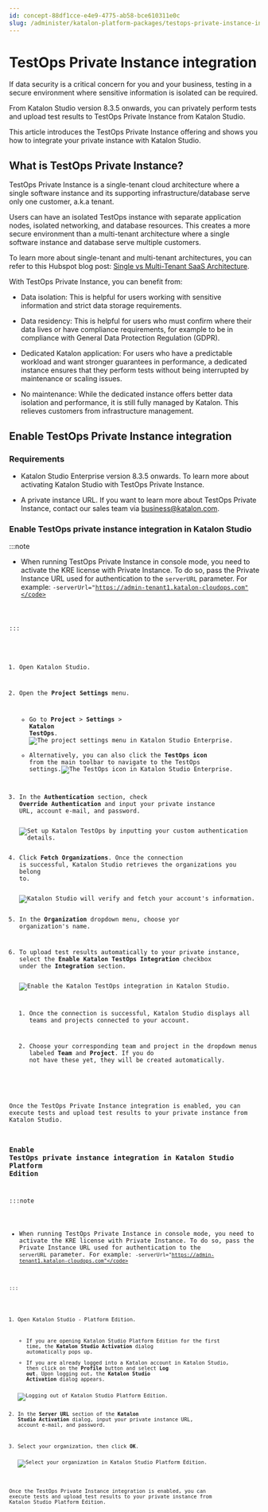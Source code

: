 ```yaml
---
id: concept-88df1cce-e4e9-4775-ab58-bce610311e0c
slug: /administer/katalon-platform-packages/testops-private-instance-integration
---
```


# TestOps Private Instance integration

If data security is a critical concern for you and your business, testing in a secure environment where sensitive information is isolated can be required.

From Katalon Studio version 8.3.5 onwards, you can privately perform tests and upload test results to TestOps Private Instance from Katalon Studio.

This article introduces the TestOps Private Instance offering and shows you how to integrate your private instance with Katalon Studio.

## What is TestOps Private Instance?

TestOps Private Instance is a single-tenant cloud architecture where a single software instance and its supporting infrastructure/database serve only one customer, a.k.a tenant.

Users can have an isolated TestOps instance with separate application nodes, isolated networking, and database resources. This creates a more secure environment than a multi-tenant architecture where a single software instance and database serve multiple customers.

To learn more about single-tenant and multi-tenant architectures, you can refer to this Hubspot blog post: [Single vs Multi-Tenant SaaS Architecture](https://blog.hubspot.com/service/single-vs-multi-tenant-saas).

With TestOps Private Instance, you can benefit from:

-   Data isolation: This is helpful for users working with sensitive information and strict data storage requirements.

-   Data residency: This is helpful for users who must confirm where their data lives or have compliance requirements, for example to be in compliance with General Data Protection Regulation \(GDPR\).

-   Dedicated Katalon application: For users who have a predictable workload and want stronger guarantees in performance, a dedicated instance ensures that they perform tests without being interrupted by maintenance or scaling issues.

-   No maintenance: While the dedicated instance offers better data isolation and performance, it is still fully managed by Katalon. This relieves customers from infrastructure management.


## Enable TestOps Private Instance integration

### Requirements

-   Katalon Studio Enterprise version 8.3.5 onwards. To learn more about activating Katalon Studio with TestOps Private Instance.

-   A private instance URL. If you want to learn more about TestOps Private Instance, contact our sales team via business@katalon.com.


### Enable TestOps private instance integration in Katalon Studio


:::note

-   When running TestOps Private Instance in console mode, you need to activate the KRE license with Private Instance. To do so, pass the Private Instance URL used for authentication to the <code>serverURL</code> parameter. For example: <code>-serverUrl="https://admin-tenant1.katalon-cloudops.com"</code>


:::

1.  Open Katalon Studio.

2.  Open the **Project Settings** menu.

    -   Go to **Project** &gt; **Settings** &gt; **Katalon TestOps**.<img src="/doc_images/Documents/Administer/Katalon_Platform_Packages/private-instance-integration/image/KSE-8-5-5-project-settings-task-6660.png" width={500} alt="The project settings menu in Katalon Studio Enterprise." />
    -   Alternatively, you can also click the **TestOps icon** from the main toolbar to navigate to the TestOps settings.<img src="/doc_images/Documents/Administer/Katalon_Platform_Packages/private-instance-integration/image/KS-8.3.5-TestOps-icon-task-6660.png" width={400} alt="The TestOps icon in Katalon Studio Enterprise." />
3.  In the **Authentication** section, check **Override Authentication** and input your private instance URL, account e-mail, and password.

    <img src="/doc_images/Documents/Administer/Katalon_Platform_Packages/private-instance-integration/image/KS-8.3.5-Override-authentication-task-6660.png" width={500} alt="Set up Katalon TestOps by inputting your custom authentication details." />

4.  Click **Fetch Organizations**. Once the connection is successful, Katalon Studio retrieves the organizations you belong to.

    <img src="/doc_images/Documents/Administer/Katalon_Platform_Packages/private-instance-integration/image/KS-8.3.5-Successful-override-task-6660.png" width={500} alt="Katalon Studio will verify and fetch your account's information." />

5.  In the **Organization** dropdown menu, choose yor organization's name.

6.  To upload test results automatically to your private instance, select the **Enable Katalon TestOps Integration** checkbox under the **Integration** section.

    <img src="/doc_images/Documents/Administer/Katalon_Platform_Packages/private-instance-integration/image/KS-8.3.5-Enable-TestOps-integration-task-6660_.png" width={500} alt="Enable the Katalon TestOps integration in Katalon Studio." />

    1.  Once the connection is successful, Katalon Studio displays all teams and projects connected to your account.

    2.  Choose your corresponding team and project in the dropdown menus labeled **Team** and **Project**. If you do not have these yet, they will be created automatically.


Once the TestOps Private Instance integration is enabled, you can execute tests and upload test results to your private instance from Katalon Studio.

### Enable TestOps private instance integration in Katalon Studio Platform Edition


:::note

-   When running TestOps Private Instance in console mode, you need to activate the KRE license with Private Instance. To do so, pass the Private Instance URL used for authentication to the <code>serverURL</code> parameter. For example: <code>-serverUrl="https://admin-tenant1.katalon-cloudops.com"</code>


:::

1.  Open Katalon Studio - Platform Edition.

    -   If you are opening Katalon Studio Platform Edition for the first time, the **Katalon Studio Activation** dialog automatically pops up.
    -   If you are already logged into a Katalon account in Katalon Studio, then click on the **Profile** button and select **Log out**. Upon logging out, the **Katalon Studio Activation** dialog appears.
    <img src="/doc_images/Documents/Administer/Katalon_Platform_Packages/private-instance-integration/image/kspe-step-1-task-5882.png" width={400} alt="Logging out of Katalon Studio Platform Edition." />

2.  In the **Server URL** section of the **Katalon Studio Activation** dialog, input your private instance URL, account e-mail, and password.

3.  Select your organization, then click **OK**.

    <img src="/doc_images/Documents/Administer/Katalon_Platform_Packages/private-instance-integration/image/kspe-step-4-task-5882.png" width={500} alt="Select your organization in Katalon Studio Platform Edition." />


Once the TestOps Private Instance integration is enabled, you can execute tests and upload test results to your private instance from Katalon Studio Platform Edition.
